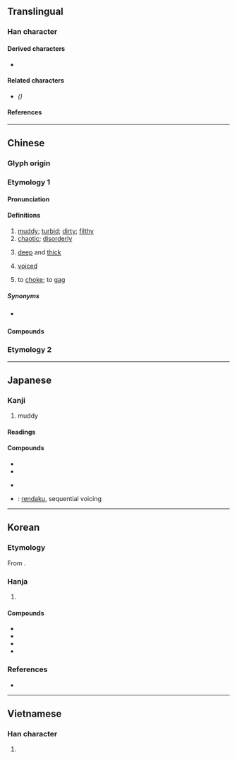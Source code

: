 {{also|浊}}
{{character info}}
==Translingual==

===Han character===
{{Han char|rn=85|rad=水|as=13|sn=16|four=36127|canj=EWLI|ids=⿰氵蜀}}

====Derived characters====
* {{l|mul|[[𢹅]], [[𤅴]]}}

====Related characters====
* {{l|mul|[[浊]]}} ''({{w|Simplified Chinese}})''

====References====
{{Han ref|kx=0654.190|dkj=18440|dj=1064.160|hdz=31758.030|uh=6FC1}}

----

==Chinese==
{{zh-forms|s=浊}}

===Glyph origin===
{{Han etym}}

===Etymology 1===

====Pronunciation====
{{zh-pron
|m=zhuó
|c=zuk6
|mn=qz,tw,xm,zz:ta̍k/qz,tw,xm,zz:cho̍k
|mn_note=ta̍k - vernacular; cho̍k - literary
|mn-t=zuag8
|mc=y
|oc=y
|cat=
}}

====Definitions====
{{zh-hanzi}}

# [[muddy]]; [[turbid]]; [[dirty]]; [[filthy]]
# [[chaotic]]; [[disorderly]]
# {{lb|zh|of voice}} [[deep]] and [[thick]]
# {{lb|zh|phonetics|of consonants}} [[voiced]]
# {{lb|zh|Cantonese}} to [[choke]]; to [[gag]]

=====Synonyms=====
* {{sense|to choke}} {{zh-l|嗆}}

====Compounds====
{{zh-der|乳濁液|五濁惡世|凡胎濁骨|十清九濁|惡濁|懸濁液|揚清抑濁|揚清激濁|汙濁|淟濁|混濁|清塵濁水|清渭濁涇|清濁|清濁同流|清聖濁賢|渾濁|溷濁|激濁揚清|濁世|濁母|濁氣|濁水|濁水溪|濁流|濁涇清渭|濁物|濁聲|濁聲母|濁質凡姿|濁酒|濁酒粗食|濁醪|濁音|濁骨凡胎|白濁|稠濁|紛濁|舉世混濁|行濁言清|言清行濁|貪濁有狀}}

===Etymology 2===
{{zh-see|醪|v|{{qualifier|Min Nan}} dirty}}

----

==Japanese==

===Kanji===
{{ja-kanji|grade=c|rs=水13}}

# muddy

====Readings====
{{ja-readings
|goon=だく
|kanon=たく
|kanyoon=じょく
|kun=にご-す, にご-り, にご-る
}}

====Compounds====
{{top2}}
* {{ja-r|濁音|だくおん}}
* {{ja-r|濁点|だくてん}}
{{mid2}}
* {{ja-r|半濁点|はんだくてん}}
* {{ja-r|連濁|れんだく}}: [[rendaku]], sequential voicing
{{bottom}}

----

==Korean==

===Etymology===
From {{der|ko|ltc|-}} {{ltc-l|濁|id=1}}. {{hanja-hunmong|탁〮|thak|雜語#하01A}}

===Hanja===
{{ko-hanja-search}}
{{ko-hanja|흐리다|흐릴|탁}}

# {{hanja form of|탁|[[muddy]], [[cloudy]]}}

====Compounds====
{{top2}}
* {{ko-l|혼탁|being [[muddy]]; [[turbid]]|[[混濁]]/[[溷濁]]/[[渾濁]]}}
* {{ko-l|탁류|[[muddy]] [[current]]; [[turbid]] [[water]]s|濁流}}
* {{ko-l|^탁주|[[Takju]], Korean unfiltered rice wine|濁酒}}
* {{ko-l|둔탁|being [[blunt]]; [[dull]]|鈍濁}}
{{bottom}}

===References===
* {{R:hanjadoc|6470}}

----

==Vietnamese==

===Han character===
{{vi-hantu|[[trọc]], [[đục]], [[rục]], [[sộc]], [[chọc]], [[trạc]], [[trọa]], [[trộc]], [[trậc]]|rs=水13}}

# {{rfdef|vi|sort=水13}}